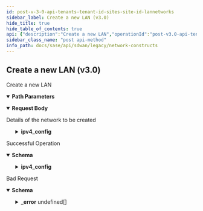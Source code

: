 ```yaml
---
id: post-v-3-0-api-tenants-tenant-id-sites-site-id-lannetworks
sidebar_label: Create a new LAN (v3.0)
hide_title: true
hide_table_of_contents: true
api: {"description":"Create a new LAN","operationId":"post-v3.0-api-tenants-tenant_id-sites-site_id-lannetworks","parameters":[{"description":"tenant ID","in":"path","name":"tenant_id","required":true,"schema":{"description":"Tenant Id","type":"string"}},{"description":"site ID","in":"path","name":"site_id","required":true,"schema":{"description":"Site Id","type":"string"}}],"requestBody":{"content":{"application/json":{"schema":{"properties":{"id":{"description":"Id","type":"string"},"ipv4_config":{"description":"Ipv4 Config: Valid ","properties":{"default_routers":{"description":"Default Routers: ListIPAddress(bcast = DENY, listMaxSize = 0, error = LAN_CONFIG_INVALID_DEFAULT_ROUTERS: Invalid ip for default routers., required = false, type = IPCIDR_32) ","items":{"description":"Default Routers","type":"string"},"type":"array"},"dhcp_relay":{"description":"Dhcp Relay","properties":{"enabled":{"description":"Enabled","type":"boolean"},"option_82":{"description":"Option_82: Valid ","properties":{"circuit_id":{"description":"Circuit Id: Size(max = 255, error = DHCPRELAY_CIRCUIT_ID_EXCEEDS_LIMIT: Option 82 Circuid ID exceeds maximum length, min = 0) ","type":"string"},"enabled":{"description":"Enabled","type":"boolean"},"reforwarding_policy":{"description":"Reforwarding Policy: ValidateEnum(enumClass = classOf[DHCPRelayReforwardingPolicy], error = INVALID_DHCP_RELAY_REFWDING_POLICY: Option 82 invalid reforwarding policy, nullAllowed = false) ","enum":["REPLACE","KEEP","APPEND","DROP"],"type":"string"},"remote_id":{"description":"Remote Id: Size(max = 255, error = DHCPRELAY_REMOTE_ID_EXCEEDS_LIMIT: Option 82 Remote ID exceeds maximum length, min = 0) ","type":"string"}},"required":["reforwarding_policy"]},"server_ips":{"description":"Server Ips: ListIPAddress(bcast = DENY, listMaxSize = 0, error = INTERFACE_CONFIG_INVALID_DHCP_RELAY_LIST: DHCP Servers IP specified in the list are invalid, required = true, type = IP) Size(max = 16, error = INTERFACE_CONFIG_DHCP_RELAY_LIST_EXCEEDS_LIMIT: DHCP Servers specified in the list exceeds maximum limit, min = 0) ","items":{"description":"Server Ips","type":"string"},"type":"array"},"source_interface":{"description":"Source Interface","type":"string"}}},"dhcp_server":{"description":"Dhcp Server","properties":{"domain_name":{"description":"Domain Name","type":"string"},"domain_name_servers":{"description":"Domain Name Servers","items":{"description":"Domain Name Servers","type":"string"},"type":"array"},"ip_address_pool":{"description":"Ip Address Pool","items":{"properties":{"end":{"description":"End: IPAddress(allowEmpty = true, allowLinkLocal = false, allowNull = true, bcast = DENY, defaultRoute = false, dnsCheck = false, INVALID_IP, type = IP) ","type":"string"},"start":{"description":"Start: IPAddress(allowEmpty = true, allowLinkLocal = false, allowNull = true, bcast = DENY, defaultRoute = false, dnsCheck = false, INVALID_IP, type = IP) ","type":"string"}}},"type":"array"},"lease_expiry_time":{"description":"Lease Expiry Time","type":"integer"},"lease_renew_time":{"description":"Lease Renew Time","type":"integer"}}},"prefixes":{"description":"Prefixes: ListIPAddress(bcast = DENY, listMaxSize = 0, error = LAN_CONFIG_INVALID_PREFIX: Invalid prefix ip., required = false, type = PREFIXCIDR_32) ","items":{"description":"Prefixes","type":"string"},"type":"array"}}},"name":{"description":"Name: Required(error = NAME_REQD: Please provide resource name.) Size(max = 128, error = NAME_EXCEEDS_LIMIT: Name of the resource exceeds limit., min = 0) ","type":"string"},"network_context_id":{"description":"Network Context Id: Digits(fraction = 0, integer = 30, error = INVALID_NETWORK_CONTEXT_ID: Specified network context is invalid.) ","type":"string"},"scope":{"description":"Scope: ValidateEnum(enumClass = classOf[NetworkScope], message = Invalid enum string., nullAllowed = false) ","enum":["GLOBAL","LOCAL"],"type":"string"}},"required":["scope","name"]}}},"description":"Details of the network to be created"},"responses":{"200":{"content":{"application/json":{"schema":{"properties":{"id":{"description":"Id","type":"string"},"ipv4_config":{"description":"Ipv4 Config: Valid ","properties":{"default_routers":{"description":"Default Routers: ListIPAddress(bcast = DENY, listMaxSize = 0, error = LAN_CONFIG_INVALID_DEFAULT_ROUTERS: Invalid ip for default routers., required = false, type = IPCIDR_32) ","items":{"description":"Default Routers","type":"string"},"type":"array"},"dhcp_relay":{"description":"Dhcp Relay","properties":{"enabled":{"description":"Enabled","type":"boolean"},"option_82":{"description":"Option_82: Valid ","properties":{"circuit_id":{"description":"Circuit Id: Size(max = 255, error = DHCPRELAY_CIRCUIT_ID_EXCEEDS_LIMIT: Option 82 Circuid ID exceeds maximum length, min = 0) ","type":"string"},"enabled":{"description":"Enabled","type":"boolean"},"reforwarding_policy":{"description":"Reforwarding Policy: ValidateEnum(enumClass = classOf[DHCPRelayReforwardingPolicy], error = INVALID_DHCP_RELAY_REFWDING_POLICY: Option 82 invalid reforwarding policy, nullAllowed = false) ","enum":["REPLACE","KEEP","APPEND","DROP"],"type":"string"},"remote_id":{"description":"Remote Id: Size(max = 255, error = DHCPRELAY_REMOTE_ID_EXCEEDS_LIMIT: Option 82 Remote ID exceeds maximum length, min = 0) ","type":"string"}},"required":["reforwarding_policy"]},"server_ips":{"description":"Server Ips: ListIPAddress(bcast = DENY, listMaxSize = 0, error = INTERFACE_CONFIG_INVALID_DHCP_RELAY_LIST: DHCP Servers IP specified in the list are invalid, required = true, type = IP) Size(max = 16, error = INTERFACE_CONFIG_DHCP_RELAY_LIST_EXCEEDS_LIMIT: DHCP Servers specified in the list exceeds maximum limit, min = 0) ","items":{"description":"Server Ips","type":"string"},"type":"array"},"source_interface":{"description":"Source Interface","type":"string"}}},"dhcp_server":{"description":"Dhcp Server","properties":{"domain_name":{"description":"Domain Name","type":"string"},"domain_name_servers":{"description":"Domain Name Servers","items":{"description":"Domain Name Servers","type":"string"},"type":"array"},"ip_address_pool":{"description":"Ip Address Pool","items":{"properties":{"end":{"description":"End: IPAddress(allowEmpty = true, allowLinkLocal = false, allowNull = true, bcast = DENY, defaultRoute = false, dnsCheck = false, INVALID_IP, type = IP) ","type":"string"},"start":{"description":"Start: IPAddress(allowEmpty = true, allowLinkLocal = false, allowNull = true, bcast = DENY, defaultRoute = false, dnsCheck = false, INVALID_IP, type = IP) ","type":"string"}}},"type":"array"},"lease_expiry_time":{"description":"Lease Expiry Time","type":"integer"},"lease_renew_time":{"description":"Lease Renew Time","type":"integer"}}},"prefixes":{"description":"Prefixes: ListIPAddress(bcast = DENY, listMaxSize = 0, error = LAN_CONFIG_INVALID_PREFIX: Invalid prefix ip., required = false, type = PREFIXCIDR_32) ","items":{"description":"Prefixes","type":"string"},"type":"array"}}},"name":{"description":"Name: Required(error = NAME_REQD: Please provide resource name.) Size(max = 128, error = NAME_EXCEEDS_LIMIT: Name of the resource exceeds limit., min = 0) ","type":"string"},"network_context_id":{"description":"Network Context Id: Digits(fraction = 0, integer = 30, error = INVALID_NETWORK_CONTEXT_ID: Specified network context is invalid.) ","type":"string"},"scope":{"description":"Scope: ValidateEnum(enumClass = classOf[NetworkScope], message = Invalid enum string., nullAllowed = false) ","enum":["GLOBAL","LOCAL"],"type":"string"}},"required":["scope","name"]}}},"description":"Successful Operation"},"400":{"content":{"application/json":{"example":{"value":{"_error":[{"code":"INVALID_JSON_EXTRA_ATTRIBUTE"},{"code":"INVALID_JSON_INPUT"},{"code":"NO_LAN_NET_PREFIX"},{"code":"ONLY_ONE_DEFAULT_ROUTER_SUPPORTED"},{"code":"INVALID_NETWORK_CONTEXT"},{"code":"PREFIX_EXACT_MATCH_WITH_OTHER_SITE"},{"code":"INVALID_IPV4_PREFIX"},{"code":"SAME_IPV4_PREFIX"},{"code":"INVALID_IPADDRESS"},{"code":"DEFAULT_ROUTER_PREFIX_MISMATCH"},{"code":"SAME_IPV4_DEFAULT_ROUTER_ADDRESS"},{"code":"LAN_NETWORK_ADD_FAILURE"}]}},"schema":{"properties":{"_error":{"items":{"properties":{"code":{"type":"string"},"message":{"type":"string"}}},"type":"array"}}}}},"description":"Bad Request"}},"tags":["Network Constructs"],"method":"post","path":"/v3.0/api/tenants/{tenant_id}/sites/{site_id}/lannetworks","jsonRequestBodyExample":{"id":"string","ipv4_config":{"default_routers":["string"],"dhcp_relay":{"enabled":true,"option_82":{"circuit_id":"string","enabled":true,"reforwarding_policy":"REPLACE","remote_id":"string"},"server_ips":["string"],"source_interface":"string"},"dhcp_server":{"domain_name":"string","domain_name_servers":["string"],"ip_address_pool":[{"end":"string","start":"string"}],"lease_expiry_time":0,"lease_renew_time":0},"prefixes":["string"]},"name":"string","network_context_id":"string","scope":"GLOBAL"},"info":{"contact":{},"description":"List of APIs used to manage Network constructs in Prisma SD-WAN like WAN Networks, LAN Networks, Circuit labels, and Network Contexts. All these are used to define a circuit and create policies.","title":"Network Constructs","version":"Latest"},"postman":{"name":"Create a new LAN (v3.0)","description":{"content":"Create a new LAN","type":"text/plain"},"url":{"path":["v3.0","api","tenants",":tenant_id","sites",":site_id","lannetworks"],"host":["{{baseUrl}}"],"query":[],"variable":[{"disabled":false,"description":{"content":"(Required) tenant ID","type":"text/plain"},"type":"any","value":"","key":"tenant_id"},{"disabled":false,"description":{"content":"(Required) site ID","type":"text/plain"},"type":"any","value":"","key":"site_id"}]},"header":[{"key":"Content-Type","value":"application/json"},{"key":"Accept","value":"application/json"}],"method":"POST","body":{"mode":"raw","raw":"\"\"","options":{"raw":{"language":"json"}}}}}
sidebar_class_name: "post api-method"
info_path: docs/sase/api/sdwan/legacy/network-constructs
---
```



## Create a new LAN (v3.0)



Create a new LAN

<details style={{"marginBottom":"1rem"}} data-collapsed={false} open={true}><summary style={{}}><strong>Path Parameters</strong></summary><div><ul><ParamsItem className={"paramsItem"} param={{"description":"tenant ID","in":"path","name":"tenant_id","required":true,"schema":{"description":"Tenant Id","type":"string"}}}></ParamsItem><ParamsItem className={"paramsItem"} param={{"description":"site ID","in":"path","name":"site_id","required":true,"schema":{"description":"Site Id","type":"string"}}}></ParamsItem></ul></div></details><MimeTabs><TabItem label={"application/json"} value={"application/json-schema"}><details style={{}} data-collapsed={false} open={true}><summary style={{"textAlign":"left"}}><strong>Request Body</strong></summary><div style={{"textAlign":"left","marginLeft":"1rem"}}><div style={{"marginTop":"1rem","marginBottom":"1rem"}}>

Details of the network to be created

</div></div><ul style={{"marginLeft":"1rem"}}><SchemaItem collapsible={false} name={"id"} required={false} schemaDescription={"Id"} schemaName={"string"} qualifierMessage={undefined} defaultValue={undefined}></SchemaItem><SchemaItem collapsible={true} className={"schemaItem"}><details style={{}}><summary style={{}}><strong>ipv4_config</strong><span style={{"opacity":"0.6"}}> </span></summary><div style={{"marginLeft":"1rem"}}><div style={{"marginTop":".5rem","marginBottom":".5rem"}}>

Ipv4 Config: Valid 

</div><SchemaItem collapsible={false} name={"default_routers"} required={false} schemaDescription={"Default Routers: ListIPAddress(bcast = DENY, listMaxSize = 0, error = LAN_CONFIG_INVALID_DEFAULT_ROUTERS: Invalid ip for default routers., required = false, type = IPCIDR_32) "} schemaName={"string[]"} qualifierMessage={undefined} defaultValue={undefined}></SchemaItem><SchemaItem collapsible={true} className={"schemaItem"}><details style={{}}><summary style={{}}><strong>dhcp_relay</strong><span style={{"opacity":"0.6"}}> </span></summary><div style={{"marginLeft":"1rem"}}><div style={{"marginTop":".5rem","marginBottom":".5rem"}}>

Dhcp Relay

</div><SchemaItem collapsible={false} name={"enabled"} required={false} schemaDescription={"Enabled"} schemaName={"boolean"} qualifierMessage={undefined} defaultValue={undefined}></SchemaItem><SchemaItem collapsible={true} className={"schemaItem"}><details style={{}}><summary style={{}}><strong>option_82</strong><span style={{"opacity":"0.6"}}> </span></summary><div style={{"marginLeft":"1rem"}}><div style={{"marginTop":".5rem","marginBottom":".5rem"}}>

Option_82: Valid 

</div><SchemaItem collapsible={false} name={"circuit_id"} required={false} schemaDescription={"Circuit Id: Size(max = 255, error = DHCPRELAY_CIRCUIT_ID_EXCEEDS_LIMIT: Option 82 Circuid ID exceeds maximum length, min = 0) "} schemaName={"string"} qualifierMessage={undefined} defaultValue={undefined}></SchemaItem><SchemaItem collapsible={false} name={"enabled"} required={false} schemaDescription={"Enabled"} schemaName={"boolean"} qualifierMessage={undefined} defaultValue={undefined}></SchemaItem><SchemaItem collapsible={false} name={"reforwarding_policy"} required={true} schemaDescription={"Reforwarding Policy: ValidateEnum(enumClass = classOf[DHCPRelayReforwardingPolicy], error = INVALID_DHCP_RELAY_REFWDING_POLICY: Option 82 invalid reforwarding policy, nullAllowed = false) "} schemaName={"string"} qualifierMessage={"**Possible values:** [`REPLACE`, `KEEP`, `APPEND`, `DROP`]"} defaultValue={undefined}></SchemaItem><SchemaItem collapsible={false} name={"remote_id"} required={false} schemaDescription={"Remote Id: Size(max = 255, error = DHCPRELAY_REMOTE_ID_EXCEEDS_LIMIT: Option 82 Remote ID exceeds maximum length, min = 0) "} schemaName={"string"} qualifierMessage={undefined} defaultValue={undefined}></SchemaItem></div></details></SchemaItem><SchemaItem collapsible={false} name={"server_ips"} required={false} schemaDescription={"Server Ips: ListIPAddress(bcast = DENY, listMaxSize = 0, error = INTERFACE_CONFIG_INVALID_DHCP_RELAY_LIST: DHCP Servers IP specified in the list are invalid, required = true, type = IP) Size(max = 16, error = INTERFACE_CONFIG_DHCP_RELAY_LIST_EXCEEDS_LIMIT: DHCP Servers specified in the list exceeds maximum limit, min = 0) "} schemaName={"string[]"} qualifierMessage={undefined} defaultValue={undefined}></SchemaItem><SchemaItem collapsible={false} name={"source_interface"} required={false} schemaDescription={"Source Interface"} schemaName={"string"} qualifierMessage={undefined} defaultValue={undefined}></SchemaItem></div></details></SchemaItem><SchemaItem collapsible={true} className={"schemaItem"}><details style={{}}><summary style={{}}><strong>dhcp_server</strong><span style={{"opacity":"0.6"}}> </span></summary><div style={{"marginLeft":"1rem"}}><div style={{"marginTop":".5rem","marginBottom":".5rem"}}>

Dhcp Server

</div><SchemaItem collapsible={false} name={"domain_name"} required={false} schemaDescription={"Domain Name"} schemaName={"string"} qualifierMessage={undefined} defaultValue={undefined}></SchemaItem><SchemaItem collapsible={false} name={"domain_name_servers"} required={false} schemaDescription={"Domain Name Servers"} schemaName={"string[]"} qualifierMessage={undefined} defaultValue={undefined}></SchemaItem><SchemaItem collapsible={true} className={"schemaItem"}><details style={{}}><summary style={{}}><strong>ip_address_pool</strong><span style={{"opacity":"0.6"}}> undefined[]</span></summary><div style={{"marginLeft":"1rem"}}><div style={{"marginTop":".5rem","marginBottom":".5rem"}}>

Ip Address Pool

</div><SchemaItem collapsible={false} name={"end"} required={false} schemaDescription={"End: IPAddress(allowEmpty = true, allowLinkLocal = false, allowNull = true, bcast = DENY, defaultRoute = false, dnsCheck = false, INVALID_IP, type = IP) "} schemaName={"string"} qualifierMessage={undefined} defaultValue={undefined}></SchemaItem><SchemaItem collapsible={false} name={"start"} required={false} schemaDescription={"Start: IPAddress(allowEmpty = true, allowLinkLocal = false, allowNull = true, bcast = DENY, defaultRoute = false, dnsCheck = false, INVALID_IP, type = IP) "} schemaName={"string"} qualifierMessage={undefined} defaultValue={undefined}></SchemaItem></div></details></SchemaItem><SchemaItem collapsible={false} name={"lease_expiry_time"} required={false} schemaDescription={"Lease Expiry Time"} schemaName={"integer"} qualifierMessage={undefined} defaultValue={undefined}></SchemaItem><SchemaItem collapsible={false} name={"lease_renew_time"} required={false} schemaDescription={"Lease Renew Time"} schemaName={"integer"} qualifierMessage={undefined} defaultValue={undefined}></SchemaItem></div></details></SchemaItem><SchemaItem collapsible={false} name={"prefixes"} required={false} schemaDescription={"Prefixes: ListIPAddress(bcast = DENY, listMaxSize = 0, error = LAN_CONFIG_INVALID_PREFIX: Invalid prefix ip., required = false, type = PREFIXCIDR_32) "} schemaName={"string[]"} qualifierMessage={undefined} defaultValue={undefined}></SchemaItem></div></details></SchemaItem><SchemaItem collapsible={false} name={"name"} required={true} schemaDescription={"Name: Required(error = NAME_REQD: Please provide resource name.) Size(max = 128, error = NAME_EXCEEDS_LIMIT: Name of the resource exceeds limit., min = 0) "} schemaName={"string"} qualifierMessage={undefined} defaultValue={undefined}></SchemaItem><SchemaItem collapsible={false} name={"network_context_id"} required={false} schemaDescription={"Network Context Id: Digits(fraction = 0, integer = 30, error = INVALID_NETWORK_CONTEXT_ID: Specified network context is invalid.) "} schemaName={"string"} qualifierMessage={undefined} defaultValue={undefined}></SchemaItem><SchemaItem collapsible={false} name={"scope"} required={true} schemaDescription={"Scope: ValidateEnum(enumClass = classOf[NetworkScope], message = Invalid enum string., nullAllowed = false) "} schemaName={"string"} qualifierMessage={"**Possible values:** [`GLOBAL`, `LOCAL`]"} defaultValue={undefined}></SchemaItem></ul></details></TabItem></MimeTabs><div><ApiTabs><TabItem label={"200"} value={"200"}><div>

Successful Operation

</div><div><MimeTabs groupId={"mime-type"}><TabItem label={"application/json"} value={"application/json"}><SchemaTabs groupId={"schema-tabs"}><TabTtem label={"Schema"} value={"Schema"}><details style={{}} data-collapsed={false} open={true}><summary style={{"textAlign":"left"}}><strong>Schema</strong></summary><div style={{"textAlign":"left","marginLeft":"1rem"}}></div><ul style={{"marginLeft":"1rem"}}><SchemaItem collapsible={false} name={"id"} required={false} schemaDescription={"Id"} schemaName={"string"} qualifierMessage={undefined} defaultValue={undefined}></SchemaItem><SchemaItem collapsible={true} className={"schemaItem"}><details style={{}}><summary style={{}}><strong>ipv4_config</strong><span style={{"opacity":"0.6"}}> </span></summary><div style={{"marginLeft":"1rem"}}><div style={{"marginTop":".5rem","marginBottom":".5rem"}}>

Ipv4 Config: Valid 

</div><SchemaItem collapsible={false} name={"default_routers"} required={false} schemaDescription={"Default Routers: ListIPAddress(bcast = DENY, listMaxSize = 0, error = LAN_CONFIG_INVALID_DEFAULT_ROUTERS: Invalid ip for default routers., required = false, type = IPCIDR_32) "} schemaName={"string[]"} qualifierMessage={undefined} defaultValue={undefined}></SchemaItem><SchemaItem collapsible={true} className={"schemaItem"}><details style={{}}><summary style={{}}><strong>dhcp_relay</strong><span style={{"opacity":"0.6"}}> </span></summary><div style={{"marginLeft":"1rem"}}><div style={{"marginTop":".5rem","marginBottom":".5rem"}}>

Dhcp Relay

</div><SchemaItem collapsible={false} name={"enabled"} required={false} schemaDescription={"Enabled"} schemaName={"boolean"} qualifierMessage={undefined} defaultValue={undefined}></SchemaItem><SchemaItem collapsible={true} className={"schemaItem"}><details style={{}}><summary style={{}}><strong>option_82</strong><span style={{"opacity":"0.6"}}> </span></summary><div style={{"marginLeft":"1rem"}}><div style={{"marginTop":".5rem","marginBottom":".5rem"}}>

Option_82: Valid 

</div><SchemaItem collapsible={false} name={"circuit_id"} required={false} schemaDescription={"Circuit Id: Size(max = 255, error = DHCPRELAY_CIRCUIT_ID_EXCEEDS_LIMIT: Option 82 Circuid ID exceeds maximum length, min = 0) "} schemaName={"string"} qualifierMessage={undefined} defaultValue={undefined}></SchemaItem><SchemaItem collapsible={false} name={"enabled"} required={false} schemaDescription={"Enabled"} schemaName={"boolean"} qualifierMessage={undefined} defaultValue={undefined}></SchemaItem><SchemaItem collapsible={false} name={"reforwarding_policy"} required={false} schemaDescription={"Reforwarding Policy: ValidateEnum(enumClass = classOf[DHCPRelayReforwardingPolicy], error = INVALID_DHCP_RELAY_REFWDING_POLICY: Option 82 invalid reforwarding policy, nullAllowed = false) "} schemaName={"string"} qualifierMessage={"**Possible values:** [`REPLACE`, `KEEP`, `APPEND`, `DROP`]"} defaultValue={undefined}></SchemaItem><SchemaItem collapsible={false} name={"remote_id"} required={false} schemaDescription={"Remote Id: Size(max = 255, error = DHCPRELAY_REMOTE_ID_EXCEEDS_LIMIT: Option 82 Remote ID exceeds maximum length, min = 0) "} schemaName={"string"} qualifierMessage={undefined} defaultValue={undefined}></SchemaItem></div></details></SchemaItem><SchemaItem collapsible={false} name={"server_ips"} required={false} schemaDescription={"Server Ips: ListIPAddress(bcast = DENY, listMaxSize = 0, error = INTERFACE_CONFIG_INVALID_DHCP_RELAY_LIST: DHCP Servers IP specified in the list are invalid, required = true, type = IP) Size(max = 16, error = INTERFACE_CONFIG_DHCP_RELAY_LIST_EXCEEDS_LIMIT: DHCP Servers specified in the list exceeds maximum limit, min = 0) "} schemaName={"string[]"} qualifierMessage={undefined} defaultValue={undefined}></SchemaItem><SchemaItem collapsible={false} name={"source_interface"} required={false} schemaDescription={"Source Interface"} schemaName={"string"} qualifierMessage={undefined} defaultValue={undefined}></SchemaItem></div></details></SchemaItem><SchemaItem collapsible={true} className={"schemaItem"}><details style={{}}><summary style={{}}><strong>dhcp_server</strong><span style={{"opacity":"0.6"}}> </span></summary><div style={{"marginLeft":"1rem"}}><div style={{"marginTop":".5rem","marginBottom":".5rem"}}>

Dhcp Server

</div><SchemaItem collapsible={false} name={"domain_name"} required={false} schemaDescription={"Domain Name"} schemaName={"string"} qualifierMessage={undefined} defaultValue={undefined}></SchemaItem><SchemaItem collapsible={false} name={"domain_name_servers"} required={false} schemaDescription={"Domain Name Servers"} schemaName={"string[]"} qualifierMessage={undefined} defaultValue={undefined}></SchemaItem><SchemaItem collapsible={true} className={"schemaItem"}><details style={{}}><summary style={{}}><strong>ip_address_pool</strong><span style={{"opacity":"0.6"}}> undefined[]</span></summary><div style={{"marginLeft":"1rem"}}><div style={{"marginTop":".5rem","marginBottom":".5rem"}}>

Ip Address Pool

</div><SchemaItem collapsible={false} name={"end"} required={false} schemaDescription={"End: IPAddress(allowEmpty = true, allowLinkLocal = false, allowNull = true, bcast = DENY, defaultRoute = false, dnsCheck = false, INVALID_IP, type = IP) "} schemaName={"string"} qualifierMessage={undefined} defaultValue={undefined}></SchemaItem><SchemaItem collapsible={false} name={"start"} required={false} schemaDescription={"Start: IPAddress(allowEmpty = true, allowLinkLocal = false, allowNull = true, bcast = DENY, defaultRoute = false, dnsCheck = false, INVALID_IP, type = IP) "} schemaName={"string"} qualifierMessage={undefined} defaultValue={undefined}></SchemaItem></div></details></SchemaItem><SchemaItem collapsible={false} name={"lease_expiry_time"} required={false} schemaDescription={"Lease Expiry Time"} schemaName={"integer"} qualifierMessage={undefined} defaultValue={undefined}></SchemaItem><SchemaItem collapsible={false} name={"lease_renew_time"} required={false} schemaDescription={"Lease Renew Time"} schemaName={"integer"} qualifierMessage={undefined} defaultValue={undefined}></SchemaItem></div></details></SchemaItem><SchemaItem collapsible={false} name={"prefixes"} required={false} schemaDescription={"Prefixes: ListIPAddress(bcast = DENY, listMaxSize = 0, error = LAN_CONFIG_INVALID_PREFIX: Invalid prefix ip., required = false, type = PREFIXCIDR_32) "} schemaName={"string[]"} qualifierMessage={undefined} defaultValue={undefined}></SchemaItem></div></details></SchemaItem><SchemaItem collapsible={false} name={"name"} required={false} schemaDescription={"Name: Required(error = NAME_REQD: Please provide resource name.) Size(max = 128, error = NAME_EXCEEDS_LIMIT: Name of the resource exceeds limit., min = 0) "} schemaName={"string"} qualifierMessage={undefined} defaultValue={undefined}></SchemaItem><SchemaItem collapsible={false} name={"network_context_id"} required={false} schemaDescription={"Network Context Id: Digits(fraction = 0, integer = 30, error = INVALID_NETWORK_CONTEXT_ID: Specified network context is invalid.) "} schemaName={"string"} qualifierMessage={undefined} defaultValue={undefined}></SchemaItem><SchemaItem collapsible={false} name={"scope"} required={false} schemaDescription={"Scope: ValidateEnum(enumClass = classOf[NetworkScope], message = Invalid enum string., nullAllowed = false) "} schemaName={"string"} qualifierMessage={"**Possible values:** [`GLOBAL`, `LOCAL`]"} defaultValue={undefined}></SchemaItem></ul></details></TabTtem></SchemaTabs></TabItem></MimeTabs></div></TabItem><TabItem label={"400"} value={"400"}><div>

Bad Request

</div><div><MimeTabs groupId={"mime-type"}><TabItem label={"application/json"} value={"application/json"}><SchemaTabs groupId={"schema-tabs"}><TabTtem label={"Schema"} value={"Schema"}><details style={{}} data-collapsed={false} open={true}><summary style={{"textAlign":"left"}}><strong>Schema</strong></summary><div style={{"textAlign":"left","marginLeft":"1rem"}}></div><ul style={{"marginLeft":"1rem"}}><SchemaItem collapsible={true} className={"schemaItem"}><details style={{}}><summary style={{}}><strong>_error</strong><span style={{"opacity":"0.6"}}> undefined[]</span></summary><div style={{"marginLeft":"1rem"}}><SchemaItem collapsible={false} name={"code"} required={false} schemaDescription={undefined} schemaName={"string"} qualifierMessage={undefined} defaultValue={undefined}></SchemaItem><SchemaItem collapsible={false} name={"message"} required={false} schemaDescription={undefined} schemaName={"string"} qualifierMessage={undefined} defaultValue={undefined}></SchemaItem></div></details></SchemaItem></ul></details></TabTtem><TabItem label={"Example"} value={"Example"}><ResponseSamples responseExample={"{\n  \"value\": {\n    \"_error\": [\n      {\n        \"code\": \"INVALID_JSON_EXTRA_ATTRIBUTE\"\n      },\n      {\n        \"code\": \"INVALID_JSON_INPUT\"\n      },\n      {\n        \"code\": \"NO_LAN_NET_PREFIX\"\n      },\n      {\n        \"code\": \"ONLY_ONE_DEFAULT_ROUTER_SUPPORTED\"\n      },\n      {\n        \"code\": \"INVALID_NETWORK_CONTEXT\"\n      },\n      {\n        \"code\": \"PREFIX_EXACT_MATCH_WITH_OTHER_SITE\"\n      },\n      {\n        \"code\": \"INVALID_IPV4_PREFIX\"\n      },\n      {\n        \"code\": \"SAME_IPV4_PREFIX\"\n      },\n      {\n        \"code\": \"INVALID_IPADDRESS\"\n      },\n      {\n        \"code\": \"DEFAULT_ROUTER_PREFIX_MISMATCH\"\n      },\n      {\n        \"code\": \"SAME_IPV4_DEFAULT_ROUTER_ADDRESS\"\n      },\n      {\n        \"code\": \"LAN_NETWORK_ADD_FAILURE\"\n      }\n    ]\n  }\n}"}></ResponseSamples></TabItem></SchemaTabs></TabItem></MimeTabs></div></TabItem></ApiTabs></div>
      